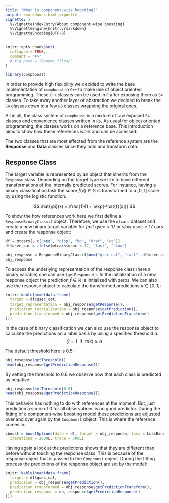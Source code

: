 ```yaml
---
title: "What is component-wise boosting?"
output: rmarkdown::html_vignette
vignette: >
  %\VignetteIndexEntry{About component-wise boosting}
  %\VignetteEngine{knitr::rmarkdown}
  %\VignetteEncoding{UTF-8}
---
```


```r
knitr::opts_chunk$set(
  collapse = TRUE,
  comment = "#>"
  # fig.path = "Readme_files/"
)

library(compboost)
```


In order to provide high flexibility we decided to write the base implementation of `compboost` in `C++` to make use of object oriented programming. These `C++` classes can be used in `R` after exposing them as `S4` classes. To take away another layer of abstraction we decided to break the `S4` classes down to a few `R6` classes wrapping the original ones.

All in all, the class system of `compboost` is a mixture of raw exposed `S4` classes and convenience classes written in `R6`. As usual for object oriented programming, the classes works on a reference base. This introduction aims to show how these references work and can be accessed.

The two classes that are most affected from the reference system are the **Response** and **Data** classes since they hold and transform data.

## Response Class

The target variable is represented by an object that inherits from the `Response` class. Depending on the target type we like to have different transformations of the internally predicted scores. For instance, having a binary classification task the score $\hat{f}(x) \in \mathbb{R}$ is transformed to a $[0,1]$ scale by using the logistic function:

$$
\hat{\pi}(x) = \frac{1}{1 + \exp(-\hat{f}(x))}
$$

To show the how references work here we first define a `ResponseBinaryClassif` object. Therefore, we use the `mtcars` dataset and create a new binary target variable for *fast* $\text{qsec} < 17$ or *slow* $\text{qsec} \geq 17$ cars and create the response object:
```r
df = mtcars[, c("mpg", "disp", "hp", "drat", "wt")]
df$qsec_cat = ifelse(mtcars$qsec < 17, "fast", "slow")

obj_response = ResponseBinaryClassif$new("qsec_cat", "fast", df$qsec_cat)
obj_response
```

To access the underlying representation of the response class (here a binary variable) one can use `$getResponse()`. In the initialization of a new response object the prediction $\hat{f} \in \mathbb{R}$ is initialized with zeros. We can also use the response object to calculate the transformed predictions $\hat{\pi} \in [0,1]$:
```r
knitr::kable(head(data.frame(
  target = df$qsec_cat,
  target_representation = obj_response$getResponse(),
  prediction_initialization = obj_response$getPrediction(),
  prediction_transformed = obj_response$getPredictionTransform()
)))
```

In the case of binary classification we can also use the response object to calculate the predictions on a label basis by using a specified threshold $a$:
$$
\hat{y} = 1 \ \ \text{if} \ \ \hat{\pi}(x) \geq a
$$

The default threshold here is 0.5:
```r
obj_resopnse$getThreshold()
head(obj_response$getPredictionResponse())
```

By setting the threshold to 0.6 we observe now that each class is predicted as negative:
```r
obj_response$setThreshold(0.6)
head(obj_response$getPredictionResponse())
```

This behavior has nothing to do with references at the moment. But, just prediction a score of 0 for all observations is no good predictor. During the fitting of a component-wise boosting model these predictions are adjusted over and over again by the `Compboost` object. This is where the reference comes in:
```r
cboost = boostSplines(data = df, target = obj_response, loss = LossBinomial$new(),
  iterations = 2000L, trace = 500L)
```

Having again a look at the predictions shows that they are different than before without touching the response class. This is because of the response object that is passed to the `Compboost` object. During the fitting process the predictions of the response object are set by the model:

```r
knitr::kable(head(data.frame(
  target = df$qsec_cat,
  prediction = obj_response$getPrediction(),
  prediction_transformed = obj_response$getPredictionTransform(),
  prediction_response = obj_response$getPredictionResponse()
)))
```

